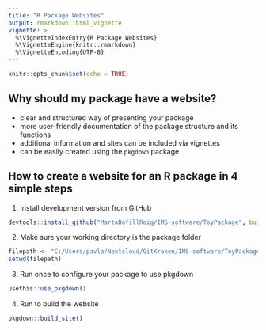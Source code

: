 ```yaml
---
title: "R Package Websites"
output: rmarkdown::html_vignette
vignette: >
  %\VignetteIndexEntry{R Package Websites}
  %\VignetteEngine{knitr::rmarkdown}
  %\VignetteEncoding{UTF-8}
---
```



```r
knitr::opts_chunk$set(echo = TRUE)
```

## Why should my package have a website?

- clear and structured way of presenting your package
- more user-friendly documentation of the package structure and its functions
- additional information and sites can be included via vignettes
- can be easily created using the `pkgdown` package


## How to create a website for an R package in 4 simple steps

1. Install development version from GitHub
```r
devtools::install_github("MartaBofillRoig/IMS-software/ToyPackage", build = TRUE, force = TRUE)
```

2. Make sure your working directory is the package folder
```r
filepath <- "C:/Users/pavla/Nextcloud/GitKraken/IMS-software/ToyPackage"
setwd(filepath)
```

3. Run once to configure your package to use pkgdown
```r
usethis::use_pkgdown()
```

4. Run to build the website
```r
pkgdown::build_site()
```

